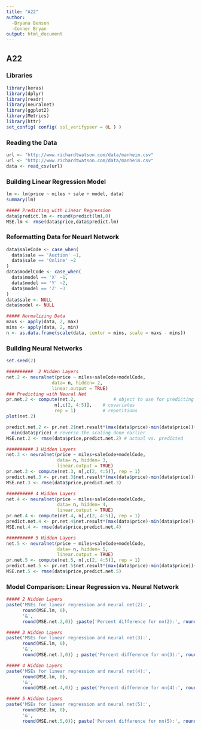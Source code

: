 ```yaml
---
title: "A22"
author:
  -Bryana Benson
  -Conner Bryan
output: html_document
---
```

## A22

### Libraries
```r
library(keras)
library(dplyr)
library(readr)
library(neuralnet)
library(ggplot2)
library(Metrics)
library(httr)
set_config( config( ssl_verifypeer = 0L ) )
```

### Reading the Data
```r
url <- "http://www.richardtwatson.com/data/manheim.csv"
url <- "http://www.richardtwatson.com/data/manheim.csv"
data <- read_csv(url)
```

### Building Linear Regression Model
```r
lm <- lm(price ~ miles + sale + model, data)
summary(lm)

##### Predicting with Linear Regression
data$predict.lm <- round(predict(lm),0)
MSE.lm <- rmse(data$price,data$predict.lm)
```

### Reformatting Data for Neuarl Network
```r
data$saleCode <- case_when(
  data$sale == 'Auction' ~1,
  data$sale == 'Online' ~2
)
data$modelCode <- case_when(
  data$model == 'X' ~1,
  data$model == 'Y' ~2,
  data$model == 'Z' ~3
)
data$sale <- NULL
data$model <- NULL

##### Normalizing Data
maxs <- apply(data, 2, max)
mins <- apply(data, 2, min)
n <- as.data.frame(scale(data, center = mins, scale = maxs - mins))
```

### Building Neural Networks
```r
set.seed(2)

##########  2 Hidden Layers
net.2 <- neuralnet(price ~ miles+saleCode+modelCode,
                 data= n, hidden= 2,
                 linear.output = TRUE)
### Predicting with Neural Net
pr.net.2 <- compute(net.2,              # object to use for predicting
                  n[,c(2, 4:5)],    # covariates
                  rep = 1)          # repetitions
plot(net.2)

predict.net.2 <- pr.net.2$net.result*(max(data$price)-min(data$price))+
  min(data$price) # reverse the scaling done earlier
MSE.net.2 <- rmse(data$price,predict.net.2) # actual vs. predicted

########## 3 Hidden Layers
net.3 <- neuralnet(price ~ miles+saleCode+modelCode,
                   data= n, hidden= 3,
                   linear.output = TRUE)
pr.net.3 <- compute(net.3, n[,c(2, 4:5)], rep = 1)
predict.net.3 <- pr.net.3$net.result*(max(data$price)-min(data$price))+min(data$price)
MSE.net.3 <- rmse(data$price,predict.net.3)

########## 4 Hidden Layers
net.4 <- neuralnet(price ~ miles+saleCode+modelCode,
                   data= n, hidden= 4,
                   linear.output = TRUE)
pr.net.4 <- compute(net.4, n[,c(2, 4:5)], rep = 1)
predict.net.4 <- pr.net.4$net.result*(max(data$price)-min(data$price))+min(data$price)
MSE.net.4 <- rmse(data$price,predict.net.4)

########## 5 Hidden Layers
net.5 <- neuralnet(price ~ miles+saleCode+modelCode,
                   data= n, hidden= 5,
                   linear.output = TRUE)
pr.net.5 <- compute(net.5, n[,c(2, 4:5)], rep = 1)
predict.net.5 <- pr.net.5$net.result*(max(data$price)-min(data$price))+min(data$price)
MSE.net.5 <- rmse(data$price,predict.net.5)
```

### Model Comparison: Linear Regression vs. Neural Network
```r
##### 2 Hidden Layers
paste('MSEs for linear regression and neural net(2):',
      round(MSE.lm, 0),
      '&',
      round(MSE.net.2,0)) ;paste('Percent difference for nn(2):', round(((MSE.net.2 - MSE.lm)/MSE.lm*100),2),'%')

##### 3 Hidden Layers
paste('MSEs for linear regression and neural net(3):',
      round(MSE.lm, 0),
      '&',
      round(MSE.net.3,0)) ; paste('Percent difference for nn(3):', round(((MSE.net.3 - MSE.lm)/MSE.lm*100),2),'%')

##### 4 Hidden Layers
paste('MSEs for linear regression and neural net(4):',
      round(MSE.lm, 0),
      '&',
      round(MSE.net.4,0)) ; paste('Percent difference for nn(4):', round(((MSE.net.4 - MSE.lm)/MSE.lm*100),2),'%')

##### 5 Hidden Layers
paste('MSEs for linear regression and neural net(5):',
      round(MSE.lm, 0),
      '&',
      round(MSE.net.5,0)); paste('Percent difference for nn(5):', round(((MSE.net.5 - MSE.lm)/MSE.lm*100),2),'%')
```